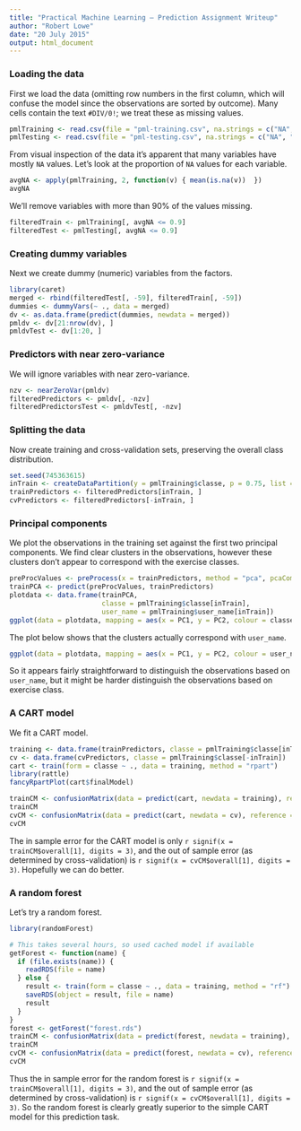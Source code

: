 ```yaml
---
title: "Practical Machine Learning — Prediction Assignment Writeup"
author: "Robert Lowe"
date: "20 July 2015"
output: html_document
---
```


### Loading the data

First we load the data (omitting row numbers in the first column, which will confuse the model since the observations are sorted by outcome). Many cells contain the text `#DIV/0!`; we treat these as missing values.

```r
pmlTraining <- read.csv(file = "pml-training.csv", na.strings = c("NA", "#DIV/0!"))[, 2:160]
pmlTesting <- read.csv(file = "pml-testing.csv", na.strings = c("NA", "#DIV/0!"))[, 2:160]
```

From visual inspection of the data it's apparent that many variables have mostly `NA` values. Let's look at the proportion of `NA` values for each variable.

```r
avgNA <- apply(pmlTraining, 2, function(v) { mean(is.na(v))  })
avgNA
```

We'll remove variables with more than 90% of the values missing.

```r
filteredTrain <- pmlTraining[, avgNA <= 0.9]
filteredTest <- pmlTesting[, avgNA <= 0.9]
```

### Creating dummy variables

Next we create dummy (numeric) variables from the factors.

```r
library(caret)
merged <- rbind(filteredTest[, -59], filteredTrain[, -59])
dummies <- dummyVars(~ ., data = merged)
dv <- as.data.frame(predict(dummies, newdata = merged))
pmldv <- dv[21:nrow(dv), ]
pmldvTest <- dv[1:20, ]
```

### Predictors with near zero-variance

We will ignore variables with near zero-variance.

```r
nzv <- nearZeroVar(pmldv)
filteredPredictors <- pmldv[, -nzv]
filteredPredictorsTest <- pmldvTest[, -nzv]
```

### Splitting the data

Now create training and cross-validation sets, preserving the overall class distribution.

```r
set.seed(745363615)
inTrain <- createDataPartition(y = pmlTraining$classe, p = 0.75, list = FALSE)
trainPredictors <- filteredPredictors[inTrain, ]
cvPredictors <- filteredPredictors[-inTrain, ]
```

### Principal components

We plot the observations in the training set against the first two principal components. We find clear clusters in the observations, however these clusters don't appear to correspond with the exercise classes.

```r
preProcValues <- preProcess(x = trainPredictors, method = "pca", pcaComp = 2)
trainPCA <- predict(preProcValues, trainPredictors)
plotdata <- data.frame(trainPCA,
                       classe = pmlTraining$classe[inTrain],
                       user_name = pmlTraining$user_name[inTrain])
ggplot(data = plotdata, mapping = aes(x = PC1, y = PC2, colour = classe)) + geom_point()
```

The plot below shows that the clusters actually correspond with `user_name`.

```r
ggplot(data = plotdata, mapping = aes(x = PC1, y = PC2, colour = user_name)) + geom_point()
```

So it appears fairly straightforward to distinguish the observations based on `user_name`, but it might be harder distinguish the observations based on exercise class.

### A CART model

We fit a CART model.

```r
training <- data.frame(trainPredictors, classe = pmlTraining$classe[inTrain])
cv <- data.frame(cvPredictors, classe = pmlTraining$classe[-inTrain])
cart <- train(form = classe ~ ., data = training, method = "rpart")
library(rattle)
fancyRpartPlot(cart$finalModel)
```
```r
trainCM <- confusionMatrix(data = predict(cart, newdata = training), reference = training$classe)
trainCM
cvCM <- confusionMatrix(data = predict(cart, newdata = cv), reference = cv$classe)
cvCM
```

The in sample error for the CART model is only `r signif(x = trainCM$overall[1], digits = 3)`, and the out of sample error (as determined by cross-validation) is `r signif(x = cvCM$overall[1], digits = 3)`. Hopefully we can do better.

### A random forest

Let's try a random forest.

```r
library(randomForest)
```
```r
# This takes several hours, so used cached model if available
getForest <- function(name) {
  if (file.exists(name)) {
    readRDS(file = name)
  } else {
    result <- train(form = classe ~ ., data = training, method = "rf")
    saveRDS(object = result, file = name)
    result
  }
}
forest <- getForest("forest.rds")
trainCM <- confusionMatrix(data = predict(forest, newdata = training), reference = training$classe)
trainCM
cvCM <- confusionMatrix(data = predict(forest, newdata = cv), reference = cv$classe)
cvCM
```

Thus the in sample error for the random forest is `r signif(x = trainCM$overall[1], digits = 3)`, and the out of sample error (as determined by cross-validation) is `r signif(x = cvCM$overall[1], digits = 3)`. So the random forest is clearly greatly superior to the simple CART model for this prediction task.
